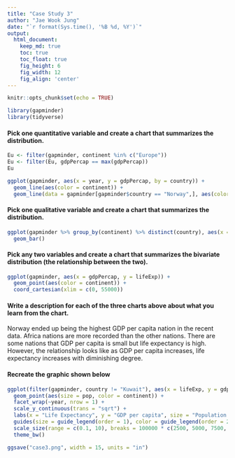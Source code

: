 ```yaml
---
title: "Case Study 3"
author: "Jae Wook Jung"
date: "`r format(Sys.time(), '%B %d, %Y')`"
output:
  html_document:  
    keep_md: true
    toc: true
    toc_float: true
    fig_height: 6
    fig_width: 12
    fig_align: 'center'
---
```


```r
knitr::opts_chunk$set(echo = TRUE)
```

```r
library(gapminder)
library(tidyverse)
```

#### Pick one quantitative variable and create a chart that summarizes the distribution.

```r
Eu <- filter(gapminder, continent %in% c("Europe"))
Eu <- filter(Eu, gdpPercap == max(gdpPercap))
Eu

ggplot(gapminder, aes(x = year, y = gdpPercap, by = country)) +
  geom_line(aes(color = continent)) +
  geom_line(data = gapminder[gapminder$country == "Norway",], aes(color = continent), size = 2)

```

#### Pick one qualitative variable and create a chart that summarizes the distribution.

```r
ggplot(gapminder %>% group_by(continent) %>% distinct(country), aes(x = continent)) +
  geom_bar()
```

#### Pick any two variables and create a chart that summarizes the bivariate distribution (the relationship between the two).

```r
ggplot(gapminder, aes(x = gdpPercap, y = lifeExp)) +
  geom_point(aes(color = continent)) +
  coord_cartesian(xlim = c(0, 55000))
```

#### Write a description for each of the three charts above about what you learn from the chart.

Norway ended up being the highest GDP per capita nation in the recent data.
Africa nations are more recorded than the other nations. 
There are some nations that GDP per capita is small but life expectancy is high. However, the relationship looks like as GDP per capita increases, life expectancy increases with diminishing degree. 

#### Recreate the graphic shown below

```r
ggplot(filter(gapminder, country != "Kuwait"), aes(x = lifeExp, y = gdpPercap)) +
  geom_point(aes(size = pop, color = continent)) +
  facet_wrap(~year, nrow = 1) +
  scale_y_continuous(trans = "sqrt") +
  labs(x = "Life Expectancy", y = "GDP per capita", size = "Population (100k)", color = "continent") +
  guides(size = guide_legend(order = 1), color = guide_legend(order = 2)) +
  scale_size(range = c(0.1, 10), breaks = 100000 * c(2500, 5000, 7500, 10000, 12500), labels = c("2500", "5000", "7500", "10000", "12500")) +
  theme_bw()

ggsave("case3.png", width = 15, units = "in")
```




